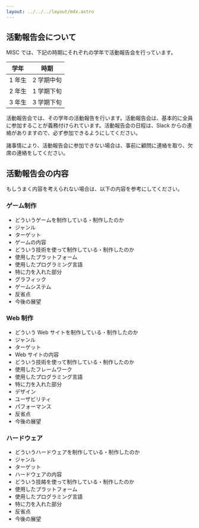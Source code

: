 ```yaml
---
layout: ../../../layout/mdx.astro
---
```


## 活動報告会について

MISC では、下記の時期にそれぞれの学年で活動報告会を行っています。

| 学年   | 時期     |
|------|--------|
| 1 年生 | 2 学期中旬 |
| 2 年生 | 1 学期下旬 |
| 3 年生 | 3 学期下旬 |

活動報告会では、その学年の活動報告を行います。活動報告会は、基本的に全員に参加することが義務付けられています。活動報告会の日程は、Slack からの連絡がありますので、必ず参加できるようにしてください。

諸事情により、活動報告会に参加できない場合は、事前に顧問に連絡を取り、欠席の連絡をしてください。

## 活動報告会の内容

もしうまく内容を考えられない場合は、以下の内容を参考にしてください。

### ゲーム制作

- どういうゲームを制作している・制作したのか
- ジャンル
- ターゲット
- ゲームの内容
- どういう技術を使って制作している・制作したのか
- 使用したプラットフォーム
- 使用したプログラミング言語
- 特に力を入れた部分
- グラフィック
- ゲームシステム
- 反省点
- 今後の展望

### Web 制作

- どういう Web サイトを制作している・制作したのか
- ジャンル
- ターゲット
- Web サイトの内容
- どういう技術を使って制作している・制作したのか
- 使用したフレームワーク
- 使用したプログラミング言語
- 特に力を入れた部分
- デザイン
- ユーザビリティ
- パフォーマンス
- 反省点
- 今後の展望

### ハードウェア

- どういうハードウェアを制作している・制作したのか
- ジャンル
- ターゲット
- ハードウェアの内容
- どういう技衉を使って制作している・制作したのか
- 使用したプラットフォーム
- 使用したプログラミング言語
- 特に力を入れた部分
- 反省点
- 今後の展望